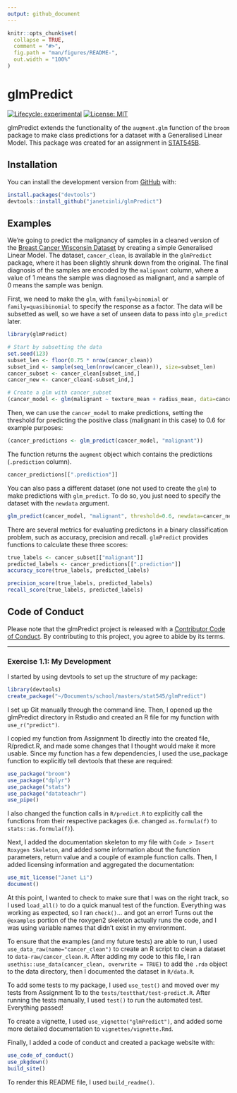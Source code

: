 ```yaml
---
output: github_document
---
```


```r
knitr::opts_chunk$set(
  collapse = TRUE,
  comment = "#>",
  fig.path = "man/figures/README-",
  out.width = "100%"
)
```

# glmPredict

<!-- badges: start -->
[![Lifecycle: experimental](https://img.shields.io/badge/lifecycle-experimental-orange.svg)](https://www.tidyverse.org/lifecycle/#experimental)
[![License: MIT](https://img.shields.io/badge/License-MIT-yellow.svg)](https://opensource.org/licenses/MIT)
<!-- badges: end -->

glmPredict extends the functionality of the `augment.glm` function of the `broom` package to make class predictions for a dataset with a Generalised Linear Model. This package was created for an assignment in [STAT545B](https://stat545.stat.ubc.ca/).

## Installation

You can install the development version from [GitHub](https://github.com/janetxinli/glmPredict) with:

```r
install.packages("devtools")
devtools::install_github("janetxinli/glmPredict")
```

## Examples

We're going to predict the malignancy of samples in a cleaned version of the [Breast Cancer Wisconsin Dataset](https://archive.ics.uci.edu/ml/datasets/Breast+Cancer+Wisconsin+(Diagnostic)) by creating a simple Generalised Linear Model. The dataset, `cancer_clean`, is available in the `glmPredict` package, where it has been slightly shrunk down from the original. The final diagnosis of the samples are encoded by the `malignant` column, where a value of 1 means the sample was diagnosed as malignant, and a sample of 0 means the sample was benign.

First, we need to make the `glm`, with `family=binomial` or `family=quasibinomial` to specify the response as a factor. The data will be subsetted as well, so we have a set of unseen data to pass into `glm_predict` later.

```r
library(glmPredict)

# Start by subsetting the data
set.seed(123)
subset_len <- floor(0.75 * nrow(cancer_clean))
subset_ind <- sample(seq_len(nrow(cancer_clean)), size=subset_len)
cancer_subset <- cancer_clean[subset_ind,]
cancer_new <- cancer_clean[-subset_ind,]

# Create a glm with cancer_subset
(cancer_model <- glm(malignant ~ texture_mean + radius_mean, data=cancer_subset, family="binomial"))
```

Then, we can use the `cancer_model` to make predictions, setting the threshold for predicting the positive class (malignant in this case) to 0.6 for example purposes:

```r
(cancer_predictions <- glm_predict(cancer_model, "malignant"))
```

The function returns the `augment` object which contains the predictions (`.prediction` column).

```r
cancer_predictions[[".prediction"]]
```

You can also pass a different dataset (one not used to create the `glm`) to make predictions with `glm_predict`. To do so, you just need to specify the dataset with the `newdata` argument.

```r
glm_predict(cancer_model, "malignant", threshold=0.6, newdata=cancer_new)
```

There are several metrics for evaluating predictons in a binary classification problem, such as accuracy, precision and recall. `glmPredict` provides functions to calculate these three scores:

```r
true_labels <- cancer_subset[["malignant"]]
predicted_labels <- cancer_predictions[[".prediction"]]
accuracy_score(true_labels, predicted_labels)
```

```r
precision_score(true_labels, predicted_labels)
recall_score(true_labels, predicted_labels)
```

## Code of Conduct

Please note that the glmPredict project is released with a [Contributor Code of Conduct](https://contributor-covenant.org/version/2/0/CODE_OF_CONDUCT.html). By contributing to this project, you agree to abide by its terms.

---

### Exercise 1.1: My Development

I started by using devtools to set up the structure of my package:
```r
library(devtools)
create_package("~/Documents/school/masters/stat545/glmPredict")
```

I set up Git manually through the command line. Then, I opened up the glmPredict directory in Rstudio and created an R file for my function with `use_r("predict")`.

I copied my function from Assignment 1b directly into the created file, R/predict.R, and made some changes that I thought would make it more usable. Since my function has a few dependencies, I used the use_package function to explicitly tell devtools that these are required:
```r
use_package("broom")
use_package("dplyr")
use_package("stats")
use_package("datateachr")
use_pipe()
```

I also changed the function calls in `R/predict.R` to explicitly call the functions from their respective packages (i.e. changed `as.formula(f)` to `stats::as.formula(f)`).

Next, I added the documentation skeleton to my file with `Code > Insert Roxygen Skeleton`, and added some information about the function parameters, return value and a couple of example function calls. Then, I added licensing information and aggregated the documentation:

```r
use_mit_license("Janet Li")
document()
```

At this point, I wanted to check to make sure that I was on the right track, so I used `load_all()` to do a quick manual test of the function. Everything was working as expected, so I ran `check()`... and got an error! Turns out the `@examples` portion of the roxygen2 skeleton actually runs the code, and I was using variable names that didn't exist in my environment.

To ensure that the examples (and my future tests) are able to run, I used `use_data_raw(name="cancer_clean")` to create an R script to clean a dataset to `data-raw/cancer_clean.R`. After adding my code to this file, I ran `usethis::use_data(cancer_clean, overwrite = TRUE)` to add the `.rda` object to the data directory, then I documented the dataset in `R/data.R`. 

To add some tests to my package, I used `use_test()` and moved over my tests from Assignment 1b to the `tests/testthat/test-predict.R`. After running the tests manually, I used `test()` to run the automated test. Everything passed!

To create a vignette, I used `use_vignette("glmPredict")`, and added some more detailed documentation to `vignettes/vignette.Rmd`.

Finally, I added a code of conduct and created a package website with:

```r
use_code_of_conduct()
use_pkgdown()
build_site()
```

To render this README file, I used `build_readme()`.
